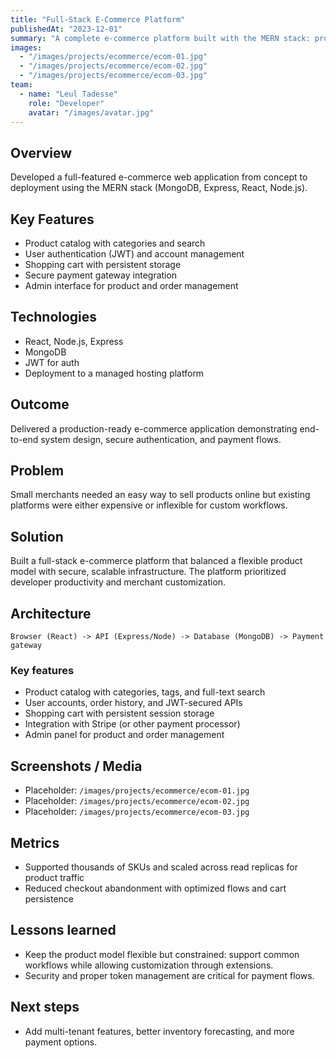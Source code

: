 ```yaml
---
title: "Full-Stack E-Commerce Platform"
publishedAt: "2023-12-01"
summary: "A complete e-commerce platform built with the MERN stack: product catalogs, auth, shopping cart, and payment integration."
images:
  - "/images/projects/ecommerce/ecom-01.jpg"
  - "/images/projects/ecommerce/ecom-02.jpg"
  - "/images/projects/ecommerce/ecom-03.jpg"
team:
  - name: "Leul Tadesse"
    role: "Developer"
    avatar: "/images/avatar.jpg"
---
```


## Overview

Developed a full-featured e-commerce web application from concept to deployment using the MERN stack (MongoDB, Express, React, Node.js).

## Key Features

- Product catalog with categories and search
- User authentication (JWT) and account management
- Shopping cart with persistent storage
- Secure payment gateway integration
- Admin interface for product and order management

## Technologies

- React, Node.js, Express
- MongoDB
- JWT for auth
- Deployment to a managed hosting platform

## Outcome

Delivered a production-ready e-commerce application demonstrating end-to-end system design, secure authentication, and payment flows.

## Problem

Small merchants needed an easy way to sell products online but existing platforms were either expensive or inflexible for custom workflows.

## Solution

Built a full-stack e-commerce platform that balanced a flexible product model with secure, scalable infrastructure. The platform prioritized developer productivity and merchant customization.

## Architecture

```text
Browser (React) -> API (Express/Node) -> Database (MongoDB) -> Payment gateway
```

### Key features
- Product catalog with categories, tags, and full-text search
- User accounts, order history, and JWT-secured APIs
- Shopping cart with persistent session storage
- Integration with Stripe (or other payment processor)
- Admin panel for product and order management

## Screenshots / Media
- Placeholder: `/images/projects/ecommerce/ecom-01.jpg`
- Placeholder: `/images/projects/ecommerce/ecom-02.jpg`
- Placeholder: `/images/projects/ecommerce/ecom-03.jpg`

## Metrics
- Supported thousands of SKUs and scaled across read replicas for product traffic
- Reduced checkout abandonment with optimized flows and cart persistence

## Lessons learned
- Keep the product model flexible but constrained: support common workflows while allowing customization through extensions.
- Security and proper token management are critical for payment flows.

## Next steps
- Add multi-tenant features, better inventory forecasting, and more payment options.
